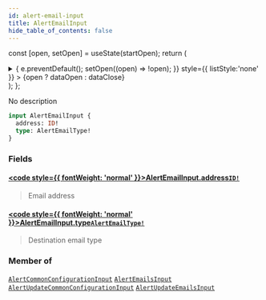 ```yaml
---
id: alert-email-input
title: AlertEmailInput
hide_table_of_contents: false
---
```






const [open, setOpen] = useState(startOpen);
return (
<details {...(open ? { open: true } : {})} className="details" style={{ border:'none', boxShadow:'none', background:'var(--ifm-background-color)' }}>
<summary
onClick={(e) => {
e.preventDefault();
setOpen((open) => !open);
}}
style={{ listStyle:'none' }} >
{open ? dataOpen : dataClose}
</summary>
{open && children}
</details>
);
};

No description

```graphql
input AlertEmailInput {
  address: ID!
  type: AlertEmailType!
}
```

### Fields

#### [<code style={{ fontWeight: 'normal' }}>AlertEmailInput.<b>address</b></code>](#)<Bullet />[`ID!`](/api/scalars/id) <Badge class="badge badge--secondary" text="non-null"/> <Badge class="badge badge--secondary" text="scalar"/>

> Email address

#### [<code style={{ fontWeight: 'normal' }}>AlertEmailInput.<b>type</b></code>](#)<Bullet />[`AlertEmailType!`](/api/enums/alert-email-type) <Badge class="badge badge--secondary" text="non-null"/> <Badge class="badge badge--secondary" text="enum"/>

> Destination email type

### Member of

[`AlertCommonConfigurationInput`](/api/inputs/alert-common-configuration-input) <Badge class="badge badge--secondary" text="input"/><Bullet />[`AlertEmailsInput`](/api/inputs/alert-emails-input) <Badge class="badge badge--secondary" text="input"/><Bullet />[`AlertUpdateCommonConfigurationInput`](/api/inputs/alert-update-common-configuration-input) <Badge class="badge badge--secondary" text="input"/><Bullet />[`AlertUpdateEmailsInput`](/api/inputs/alert-update-emails-input) <Badge class="badge badge--secondary" text="input"/>
